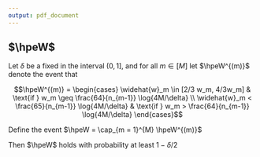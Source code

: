 ```yaml
---
output: pdf_document
---
```



## $\hpeW$

Let $\delta$ be a fixed in the interval $(0, 1]$, and for all $m \in [M]$ let 
$\hpeW^{(m)}$ denote the event that

$$\hpeW^{(m)} = \begin{cases} \widehat{w}_m \in [2/3 w_m, 4/3w_m] & \text{if } w_m \geq \frac{64}{n_{m-1}} \log{4M/\delta} \\ \widehat{w}_m < \frac{65}{n_{m-1}} \log{4M/\delta} & \text{if } w_m > \frac{64}{n_{m-1}} \log{4M/\delta}
\end{cases}$$

Define the event $\hpeW = \cap_{m = 1}^{M} \hpeW^{(m)}$

Then $\hpeW$ holds with probability at least $1 - \delta/2$